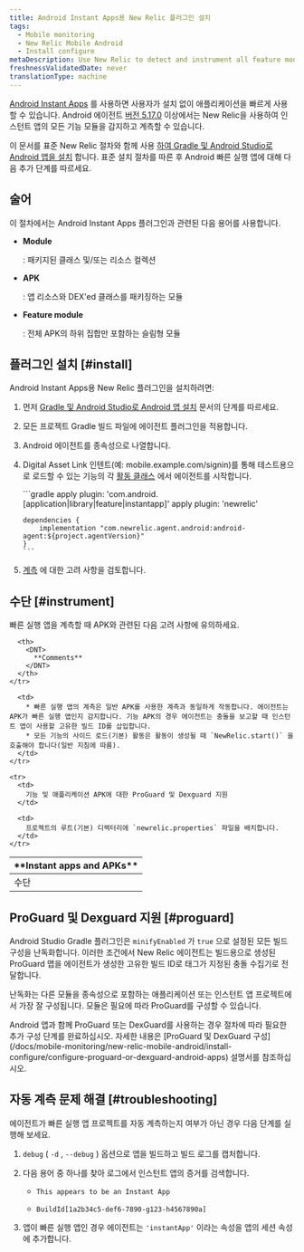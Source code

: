 ```yaml
---
title: Android Instant Apps용 New Relic 플러그인 설치
tags:
  - Mobile monitoring
  - New Relic Mobile Android
  - Install configure
metaDescription: Use New Relic to detect and instrument all feature modules for Android Instant Apps.
freshnessValidatedDate: never
translationType: machine
---
```


[Android Instant Apps](https://developer.android.com/topic/instant-apps/index.html) 를 사용하면 사용자가 설치 없이 애플리케이션을 빠르게 사용할 수 있습니다. Android 에이전트 [버전 5.17.0](/docs/release-notes/mobile-release-notes/android-release-notes/android-5170) 이상에서는 New Relic을 사용하여 인스턴트 앱의 모든 기능 모듈을 감지하고 계측할 수 있습니다.

이 문서를 표준 New Relic 절차와 함께 사용 [하여 Gradle 및 Android Studio로 Android 앱을 설치](/docs/mobile-monitoring/new-relic-mobile-android/install-configure/install-android-apps-gradle-android-studio) 합니다. 표준 설치 절차를 따른 후 Android 빠른 실행 앱에 대해 다음 추가 단계를 따르세요.

## 술어

이 절차에서는 Android Instant Apps 플러그인과 관련된 다음 용어를 사용합니다.

* <DNT>**Module**</DNT>

  : 패키지된 클래스 및/또는 리소스 컬렉션

* <DNT>**APK**</DNT>

  : 앱 리소스와 DEX'ed 클래스를 패키징하는 모듈

* <DNT>**Feature module**</DNT>

  : 전체 APK의 하위 집합만 포함하는 슬림형 모듈

## 플러그인 설치 [#install]

Android Instant Apps용 New Relic 플러그인을 설치하려면:

1. 먼저 [Gradle 및 Android Studio로 Android 앱 설치](/docs/mobile-monitoring/new-relic-mobile-android/install-configure/install-android-apps-gradle-android-studio) 문서의 단계를 따르세요.

2. 모든 프로젝트 Gradle 빌드 파일에 에이전트 플러그인을 적용합니다.

3. Android 에이전트를 종속성으로 나열합니다.

4. Digital Asset Link 인텐트(예: mobile.example.com/signin)를 통해 테스트용으로 로드할 수 있는 기능의 각 [활동 클래스](https://developer.android.com/reference/android/app/Activity.html) 에서 에이전트를 시작합니다.

   <CollapserGroup>
     <Collapser
       id="build.gradle"
       title="최소 build.gradle 예제"
     >
       ```gradle
       apply plugin: 'com.android.[application|library|feature|instantapp]'
       apply plugin: 'newrelic'

       dependencies {
           implementation "com.newrelic.agent.android:android-agent:${project.agentVersion}"
       }
       ```
     </Collapser>
   </CollapserGroup>

5. [계측](#instrument) 에 대한 고려 사항을 검토합니다.

<InstallFeedback/>

## 수단 [#instrument]

빠른 실행 앱을 계측할 때 APK와 관련된 다음 고려 사항에 유의하세요.

<table>
  <thead>
    <tr>
      <th style={{ width: "200px" }}>
        <DNT>
          **Instant apps and APKs**
        </DNT>
      </th>

      <th>
        <DNT>
          **Comments**
        </DNT>
      </th>
    </tr>
  </thead>

  <tbody>
    <tr>
      <td>
        수단
      </td>

      <td>
        * 빠른 실행 앱의 계측은 일반 APK를 사용한 계측과 동일하게 작동합니다. 에이전트는 APK가 빠른 실행 앱인지 감지합니다. 기능 APK의 경우 에이전트는 충돌을 보고할 때 인스턴트 앱이 사용할 고유한 빌드 ID를 삽입합니다.
        * 모든 기능의 사이드 로드(기본) 활동은 활동이 생성될 때 `NewRelic.start()` 을 호출해야 합니다(일반 지침에 따름).
      </td>
    </tr>

    <tr>
      <td>
        기능 및 애플리케이션 APK에 대한 ProGuard 및 Dexguard 지원
      </td>

      <td>
        프로젝트의 루트(기본) 디렉터리에 `newrelic.properties` 파일을 배치합니다.
      </td>
    </tr>
  </tbody>
</table>

## ProGuard 및 Dexguard 지원 [#proguard]

Android Studio Gradle 플러그인은 `minifyEnabled` 가 `true` 으로 설정된 모든 빌드 구성을 난독화합니다. 이러한 조건에서 New Relic 에이전트는 빌드용으로 생성된 ProGuard 맵을 에이전트가 생성한 고유한 빌드 ID로 태그가 지정된 충돌 수집기로 전달합니다.

난독화는 다른 모듈을 종속성으로 포함하는 애플리케이션 또는 인스턴트 앱 프로젝트에서 가장 잘 구성됩니다. 모듈은 필요에 따라 ProGuard를 구성할 수 있습니다.

<Callout variant="important">
  Android 앱과 함께 ProGuard 또는 DexGuard를 사용하는 경우 절차에 따라 필요한 추가 구성 단계를 완료하십시오. 자세한 내용은 [ProGuard 및 DexGuard 구성](/docs/mobile-monitoring/new-relic-mobile-android/install-configure/configure-proguard-or-dexguard-android-apps) 설명서를 참조하십시오.
</Callout>

## 자동 계측 문제 해결 [#troubleshooting]

에이전트가 빠른 실행 앱 프로젝트를 자동 계측하는지 여부가 아닌 경우 다음 단계를 실행해 보세요.

1. `debug` ( `-d` , `--debug` ) 옵션으로 앱을 빌드하고 빌드 로그를 캡처합니다.

2. 다음 용어 중 하나를 찾아 로그에서 인스턴트 앱의 증거를 검색합니다.

   * ```
     This appears to be an Instant App
     ```
   * ```
     BuildId[1a2b34c5-def6-7890-g123-h4567890a]
     ```

3. 앱이 빠른 실행 앱인 경우 에이전트는 `'instantApp'` 이라는 속성을 앱의 세션 속성에 추가합니다.